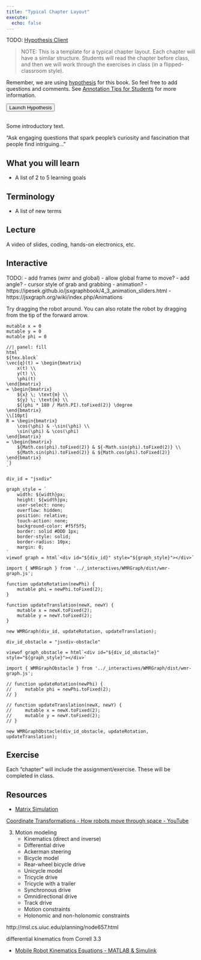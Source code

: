 ```yaml
---
title: "Typical Chapter Layout"
execute:
  echo: false
---
```


TODO: [Hypothesis Client](https://h.readthedocs.io/projects/client/en/latest/index.html)

> NOTE: This is a template for a typical chapter layout. Each chapter will have a similar structure. Students will read the chapter before class, and then we will work through the exercises in class (in a flipped-classroom style).

Remember, we are using [hypothesis](https://hypothes.is) for this book. So feel free to add questions and comments. See [Annotation Tips for Students](https://web.hypothes.is/annotation-tips-for-students/) for more information.

```{=html}
<button style="margin-bottom: 1rem;" type="button" class="btn btn-primary" data-toggle="tooltip" title="Launch Hypothesis for this chapter" onclick="(function(){window.hypothesisConfig=function(){return{showHighlights:true,appType:'bookmarklet'};};var d=document,s=d.createElement('script');s.setAttribute('src','https://hypothes.is/embed.js');d.body.appendChild(s)})();">Launch Hypothesis</button>
```

Some introductory text.

“Ask engaging questions that spark people’s curiosity and fascination that people find intriguing…”

## What you will learn

- A list of 2 to 5 learning goals

## Terminology

- A list of new terms

## Lecture

A video of slides, coding, hands-on electronics, etc.

## Interactive


TODO:
- add frames (wmr and global)
- allow global frame to move?
- add angle?
- cursor style of grab and grabbing
- animation?
  - https://ipesek.github.io/jsxgraphbook/4_3_animation_sliders.html
  - https://jsxgraph.org/wiki/index.php/Animations


Try dragging the robot around. You can also rotate the robot by dragging from the tip of the forward arrow.


```ojs
mutable x = 0
mutable y = 0
mutable phi = 0
```

```ojs
//| panel: fill
html`
${tex.block`
\vec{q}(t) = \begin{bmatrix}
    x(t) \\
    y(t) \\
    \phi(t)
\end{bmatrix}
= \begin{bmatrix}
    ${x} \; \text{m} \\
    ${y} \; \text{m} \\
    ${(phi * 180 / Math.PI).toFixed(2)} \degree
\end{bmatrix}
\\[10pt]
R = \begin{bmatrix}
    \cos(\phi) & -\sin(\phi) \\
    \sin(\phi) & \cos(\phi)
\end{bmatrix}
= \begin{bmatrix}
    ${Math.cos(phi).toFixed(2)} & ${-Math.sin(phi).toFixed(2)} \\
    ${Math.sin(phi).toFixed(2)} & ${Math.cos(phi).toFixed(2)}
\end{bmatrix}
`}
`
```

```ojs
div_id = "jsxdiv"

graph_style = `
    width: ${width}px;
    height: ${width}px;
    user-select: none;
    overflow: hidden;
    position: relative;
    touch-action: none;
    background-color: #f5f5f5;
    border: solid #DDD 1px;
    border-style: solid;
    border-radius: 10px;
    margin: 0;
`
viewof graph = html`<div id="${div_id}" style="${graph_style}"></div>`
```

```ojs
import { WMRGraph } from '../_interactives/WMRGraph/dist/wmr-graph.js';

function updateRotation(newPhi) {
    mutable phi = newPhi.toFixed(2);
}

function updateTranslation(newX, newY) {
    mutable x = newX.toFixed(2);
    mutable y = newY.toFixed(2);
}

new WMRGraph(div_id, updateRotation, updateTranslation);
```

```ojs
div_id_obstacle = "jsxdiv-obstacle"

viewof graph_obstacle = html`<div id="${div_id_obstacle}" style="${graph_style}"></div>`
```

```ojs
import { WMRGraphObstacle } from '../_interactives/WMRGraph/dist/wmr-graph.js';

// function updateRotation(newPhi) {
//     mutable phi = newPhi.toFixed(2);
// }

// function updateTranslation(newX, newY) {
//     mutable x = newX.toFixed(2);
//     mutable y = newY.toFixed(2);
// }

new WMRGraphObstacle(div_id_obstacle, updateRotation, updateTranslation);
```

## Exercise

Each "chapter" will include the assignment/exercise. These will be completed in class.

## Resources

- [Matrix Simulation](https://www.falstad.com/matrix/)




[Coordinate Transformations - How robots move through space - YouTube](https://www.youtube.com/watch?app=desktop&v=NGPn9nvLPmg)

3. Motion modeling
    - Kinematics (direct and inverse)
    - Differential drive
    - Ackerman steering
    - Bicycle model
    - Rear-wheel bicycle drive
    - Unicycle model
    - Tricycle drive
    - Tricycle with a trailer
    - Synchronous drive
    - Omnidirectional drive
    - Track drive
    - Motion constraints
    - Holonomic and non-holonomic constraints

http://msl.cs.uiuc.edu/planning/node657.html

differential kinematics from Correll 3.3

- [Mobile Robot Kinematics Equations - MATLAB & Simulink](https://www.mathworks.com/help/robotics/ug/mobile-robot-kinematics-equations.html)
